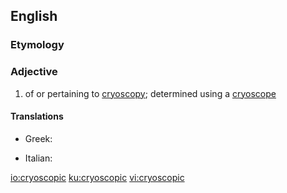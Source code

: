 ==English==

===Etymology===
{{confix|cryo|scopic|lang=en}}

===Adjective===
{{en-adj|-}}

# {{lb|en|chemistry|physics}} of or pertaining to [[cryoscopy]]; determined using a [[cryoscope]]

====Translations====
{{trans-top|of or pertaining to cryoscopy}}
* Greek: {{t+|el|κρυοσκοπικός|m}}
{{trans-mid}}
* Italian: {{t|it|crioscopico}}
{{trans-bottom}}

[[io:cryoscopic]]
[[ku:cryoscopic]]
[[vi:cryoscopic]]